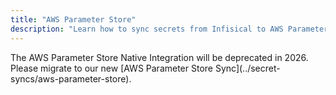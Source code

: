 ```yaml
---
title: "AWS Parameter Store"
description: "Learn how to sync secrets from Infisical to AWS Parameter Store."
---
```


<Note>
    The AWS Parameter Store Native Integration will be deprecated in 2026. Please migrate to our new [AWS Parameter Store Sync](../secret-syncs/aws-parameter-store).
</Note>